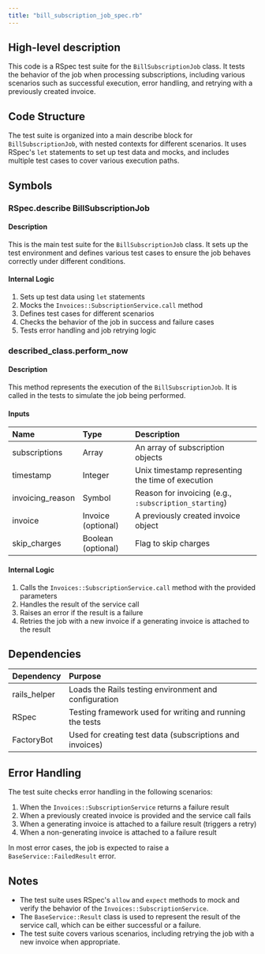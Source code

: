 ```yaml
---
title: "bill_subscription_job_spec.rb"
---
```


## High-level description
This code is a RSpec test suite for the `BillSubscriptionJob` class. It tests the behavior of the job when processing subscriptions, including various scenarios such as successful execution, error handling, and retrying with a previously created invoice.

## Code Structure
The test suite is organized into a main describe block for `BillSubscriptionJob`, with nested contexts for different scenarios. It uses RSpec's `let` statements to set up test data and mocks, and includes multiple test cases to cover various execution paths.

## Symbols

### RSpec.describe BillSubscriptionJob
#### Description
This is the main test suite for the `BillSubscriptionJob` class. It sets up the test environment and defines various test cases to ensure the job behaves correctly under different conditions.

#### Internal Logic
1. Sets up test data using `let` statements
2. Mocks the `Invoices::SubscriptionService.call` method
3. Defines test cases for different scenarios
4. Checks the behavior of the job in success and failure cases
5. Tests error handling and job retrying logic

### described_class.perform_now
#### Description
This method represents the execution of the `BillSubscriptionJob`. It is called in the tests to simulate the job being performed.

#### Inputs
| Name | Type | Description |
|:-----|:-----|:------------|
| subscriptions | Array | An array of subscription objects |
| timestamp | Integer | Unix timestamp representing the time of execution |
| invoicing_reason | Symbol | Reason for invoicing (e.g., `:subscription_starting`) |
| invoice | Invoice (optional) | A previously created invoice object |
| skip_charges | Boolean (optional) | Flag to skip charges |

#### Internal Logic
1. Calls the `Invoices::SubscriptionService.call` method with the provided parameters
2. Handles the result of the service call
3. Raises an error if the result is a failure
4. Retries the job with a new invoice if a generating invoice is attached to the result

## Dependencies
| Dependency | Purpose |
|:-----------|:--------|
| rails_helper | Loads the Rails testing environment and configuration |
| RSpec | Testing framework used for writing and running the tests |
| FactoryBot | Used for creating test data (subscriptions and invoices) |

## Error Handling
The test suite checks error handling in the following scenarios:
1. When the `Invoices::SubscriptionService` returns a failure result
2. When a previously created invoice is provided and the service call fails
3. When a generating invoice is attached to a failure result (triggers a retry)
4. When a non-generating invoice is attached to a failure result

In most error cases, the job is expected to raise a `BaseService::FailedResult` error.

## Notes
- The test suite uses RSpec's `allow` and `expect` methods to mock and verify the behavior of the `Invoices::SubscriptionService`.
- The `BaseService::Result` class is used to represent the result of the service call, which can be either successful or a failure.
- The test suite covers various scenarios, including retrying the job with a new invoice when appropriate.